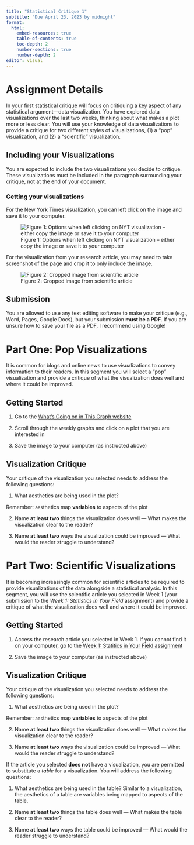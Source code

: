 ```yaml
---
title: "Statistical Critique 1"
subtitle: "Due April 23, 2023 by midnight"
format: 
  html:
    embed-resources: true
    table-of-contents: true
    toc-depth: 2
    number-sections: true
    number-depth: 2
editor: visual
---
```


# Assignment Details

In your first statistical critique will focus on critiquing a key aspect of any statistical argument---data visualization. You have explored data visualizations over the last two weeks, thinking about what makes a plot more or less clear. You will use your knowledge of data visualizations to provide a critique for two different styles of visualizations, (1) a "pop" visualization, and (2) a "scientific" visualization.

## Including your Visualizations

You are expected to include the two visualizations you decide to critique. These visualizations must be included in the paragraph surrounding your critique, not at the end of your document.

### Getting your visualizations

For the New York Times visualization, you can left click on the image and save it to your computer.

![Figure 1: Options when left clicking on NYT visualization -- either copy the image or save it to your computer](images/save_nyt.png)

For the visualization from your research article, you may need to take screenshot of the page and crop it to only include the image.

![Figure 2: Cropped image from scientific article](images/placebo_crop.png)

## Submission

You are allowed to use any text editing software to make your critique (e.g., Word, Pages, Google Docs), but your submission **must be a PDF**. If you are unsure how to save your file as a PDF, I recommend using Google!

# Part One: Pop Visualizations

It is common for blogs and online news to use visualizations to convey information to their readers. In this segment you will select a "pop" visualization and provide a critique of what the visualization does well and where it could be improved.

## Getting Started

1.  Go to the [What's Going on in This Graph website](https://www.nytimes.com/column/whats-going-on-in-this-graph)

2.  Scroll through the weekly graphs and click on a plot that you are interested in

3.  Save the image to your computer (as instructed above)

## Visualization Critique

Your critique of the visualization you selected needs to address the following questions:

1.  What aesthetics are being used in the plot?

::: callout-tip
Remember: `aes`thetics map **variables** to aspects of the plot
:::

2.  Name **at least two** things the visualization does well --- What makes the visualization clear to the reader?

3.  Name **at least two** ways the visualization could be improved --- What would the reader struggle to understand?

# Part Two: Scientific Visualizations

It is becoming increasingly common for scientific articles to be required to provide visualizations of the data alongside a statistical analysis. In this segment, you will use the scientific article you selected in Week 1 (your submission to the *Week 1: Statistics in Your Field* assignment) and provide a critique of what the visualization does well and where it could be improved.

## Getting Started

1.  Access the research article you selected in Week 1. If you cannot find it on your computer, go to the [Week 1: Statitics in Your Field assignment](https://canvas.calpoly.edu/)

2.  Save the image to your computer (as instructed above)

## Visualization Critique

Your critique of the visualization you selected needs to address the following questions:

1.  What aesthetics are being used in the plot?

::: callout-tip
Remember: `aes`thetics map **variables** to aspects of the plot
:::

2.  Name **at least two** things the visualization does well --- What makes the visualization clear to the reader?

3.  Name **at least two** ways the visualization could be improved --- What would the reader struggle to understand?

::: callout-caution
If the article you selected **does not** have a visualization, you are permitted to substitute a *table* for a visualization. You will address the following questions:

1.  What aesthetics are being used in the table? Similar to a visualization, the aesthetics of a table are variables being mapped to aspects of the table.

2.  Name **at least two** things the table does well --- What makes the table clear to the reader?

3.  Name **at least two** ways the table could be improved --- What would the reader struggle to understand?
:::
